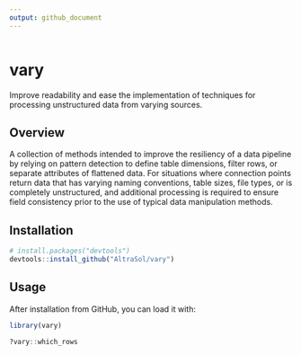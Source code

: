 ```yaml
---
output: github_document
---
```


<!-- README.md is generated from README.Rmd. Please edit that file -->

```r
```

# vary
Improve readability and ease the implementation of techniques for processing 
unstructured data from varying sources. 

## Overview
A collection of methods intended to improve the resiliency of a data pipeline by 
relying on pattern detection to define table dimensions, filter rows, or separate 
attributes of flattened data. For situations where connection points return data 
that has varying naming conventions, table sizes, file types, or is completely 
unstructured, and additional processing is required to ensure field consistency
prior to the use of typical data manipulation methods.

## Installation

```r
# install.packages("devtools")
devtools::install_github("AltraSol/vary")
```

## Usage

After installation from GitHub, you can load it with:

```r
library(vary)
```

```r
?vary::which_rows
```
